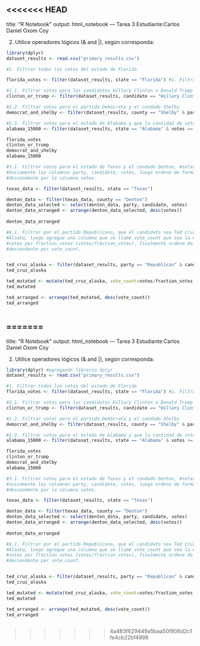 <<<<<<< HEAD
---
title: "R Notebook"
output: html_notebook
---
Tarea 3
Estudiante:Carlos Daniel Oxom Coy


2. Utilice operadores lógicos (& and |), según corresponda:

```r
library(dplyr)
dataset_results <- read.csv("primary_results.csv")

#1. Filtrar todos los votos del estado de Florida

florida_votes <- filter(dataset_results, state == "Florida") #1. Filtrar todos los votos del estado de Florida.'

#2.1. Filtrar votos para los candidatos Hillary Clinton o Donald Trump
clinton_or_trump <- filter(dataset_results, candidate == "Hillary Clinton" | candidate == "Donald Trump")

#2.2. Filtrar votos para el partido Demócrata y el condado Shelby
democrat_and_shelby <- filter(dataset_results, county == "Shelby" & party == "Democrat")

#2.3. Filtrar votos para el estado de Alabama y que la cantidad de votos sea mayor a 15000.
alabama_15000 <- filter(dataset_results, state == "Alabama" & votes >= 15000)

florida_votes
clinton_or_trump
democrat_and_shelby
alabama_15000

```
```r
#3.1. Filtrar votos para el estado de Texas y el condado Denton, #seleccionando
#únicamente las columnas party, candidate, votes, luego ordene de forma
#descendente por la columna votes.

texas_data <- filter(dataset_results, state == "Texas")

denton_data <- filter(texas_data, county == "Denton")
denton_data_selected <- select(denton_data, party, candidate, votes)
denton_data_arranged <- arrange(denton_data_selected, desc(votes))
                            
denton_data_arranged


```
```r
#4.1. Filtrar por el partido Republicano, que el candidato sea Ted Cruz en el #estado de
#Alaska, luego agregue una columna que se llame vote_count que sea la #división de
#votes por fraction_votes (votes/fraction_votes), finalmente ordene de forma
#descendente por vote_count.


ted_cruz_alaska <- filter(dataset_results, party == "Republican" & candidate == "Ted Cruz" & state == "Alaska")
ted_cruz_alaska

ted_mutated <- mutate(ted_cruz_alaska, vote_count=votes/fraction_votes)
ted_mutated

ted_arranged <- arrange(ted_mutated, desc(vote_count))
ted_arranged



```

=======
---
title: "R Notebook"
output: html_notebook
---
Tarea 3
Estudiante:Carlos Daniel Oxom Coy


2. Utilice operadores lógicos (& and |), según corresponda:





```r
library(dplyr) #agregando librería dplyr
dataset_results <- read.csv("primary_results.csv")

#1. Filtrar todos los votos del estado de Florida
florida_votes <- filter(dataset_results, state == "Florida") #1. Filtrar todos los votos del estado de Florida.'

#2.1. Filtrar votos para los candidatos Hillary Clinton o Donald Trump
clinton_or_trump <- filter(dataset_results, candidate == "Hillary Clinton" | candidate == "Donald Trump")

#2.2. Filtrar votos para el partido Demócrata y el condado Shelby
democrat_and_shelby <- filter(dataset_results, county == "Shelby" & party == "Democrat")

#2.3. Filtrar votos para el estado de Alabama y que la cantidad de votos sea mayor a 15000.
alabama_15000 <- filter(dataset_results, state == "Alabama" & votes >= 15000)

florida_votes
clinton_or_trump
democrat_and_shelby
alabama_15000

```
```r
#3.1. Filtrar votos para el estado de Texas y el condado Denton, #seleccionando
#únicamente las columnas party, candidate, votes, luego ordene de forma
#descendente por la columna votes.

texas_data <- filter(dataset_results, state == "Texas")

denton_data <- filter(texas_data, county == "Denton")
denton_data_selected <- select(denton_data, party, candidate, votes)
denton_data_arranged <- arrange(denton_data_selected, desc(votes))
                            
denton_data_arranged


```
```r
#4.1. Filtrar por el partido Republicano, que el candidato sea Ted Cruz en el #estado de
#Alaska, luego agregue una columna que se llame vote_count que sea la #división de
#votes por fraction_votes (votes/fraction_votes), finalmente ordene de forma
#descendente por vote_count.


ted_cruz_alaska <- filter(dataset_results, party == "Republican" & candidate == "Ted Cruz" & state == "Alaska")
ted_cruz_alaska

ted_mutated <- mutate(ted_cruz_alaska, vote_count=votes/fraction_votes)
ted_mutated

ted_arranged <- arrange(ted_mutated, desc(vote_count))
ted_arranged



```

>>>>>>> 4a483f629449a5baa50f806d2c1fe4cb22bf4998
